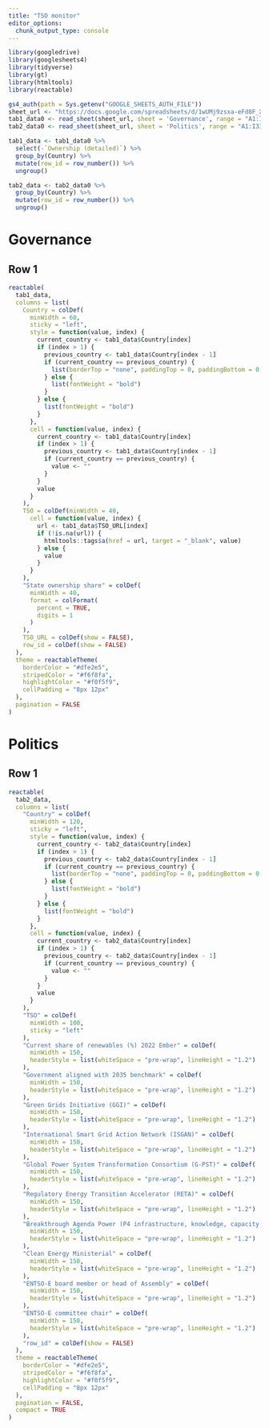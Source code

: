 ```yaml
---
title: "TSO monitor"
editor_options: 
  chunk_output_type: console
---
```

```r
library(googledrive)
library(googlesheets4)
library(tidyverse)
library(gt)
library(htmltools)
library(reactable)

gs4_auth(path = Sys.getenv("GOOGLE_SHEETS_AUTH_FILE"))
sheet_url <- "https://docs.google.com/spreadsheets/d/1wUMj9zsxa-eFd8F_XLyCbE7ZMsENwgH1cNq_0tXUHO0/edit?gid=0#gid=0"
tab1_data0 <- read_sheet(sheet_url, sheet = 'Governance', range = "A1:I33")
tab2_data0 <- read_sheet(sheet_url, sheet = 'Politics', range = "A1:I33")

tab1_data <- tab1_data0 %>%
  select(-`Ownership (detailed)`) %>% 
  group_by(Country) %>%
  mutate(row_id = row_number()) %>%
  ungroup()

tab2_data <- tab2_data0 %>%
  group_by(Country) %>%
  mutate(row_id = row_number()) %>%
  ungroup()
```

# Governance {data-orientation=rows}

## Row 1
```r
reactable(
  tab1_data,
  columns = list(
    Country = colDef(
      minWidth = 60,
      sticky = "left",
      style = function(value, index) {
        current_country <- tab1_data$Country[index]
        if (index > 1) {
          previous_country <- tab1_data$Country[index - 1]
          if (current_country == previous_country) {
            list(borderTop = "none", paddingTop = 0, paddingBottom = 0, color = "transparent")
          } else {
            list(fontWeight = "bold")
          }
        } else {
          list(fontWeight = "bold")
        }
      },
      cell = function(value, index) {
        current_country <- tab1_data$Country[index]
        if (index > 1) {
          previous_country <- tab1_data$Country[index - 1]
          if (current_country == previous_country) {
            value <- ""
          }
        }
        value
      }
    ),
    TSO = colDef(minWidth = 40,
      cell = function(value, index) {
        url <- tab1_data$TSO_URL[index]
        if (!is.na(url)) {
          htmltools::tags$a(href = url, target = "_blank", value)
        } else {
          value
        }
      }
    ),
    "State ownership share" = colDef(
      minWidth = 40,
      format = colFormat(
        percent = TRUE,
        digits = 1
      )
    ),
    TSO_URL = colDef(show = FALSE),
    row_id = colDef(show = FALSE)
  ),
  theme = reactableTheme(
    borderColor = "#dfe2e5",
    stripedColor = "#f6f8fa",
    highlightColor = "#f0f5f9",
    cellPadding = "8px 12px"
  ),
  pagination = FALSE
)
```

# Politics {data-orientation=rows}

## Row 1 
```r
reactable(
  tab2_data,
  columns = list(
    "Country" = colDef(
      minWidth = 120,
      sticky = "left",
      style = function(value, index) {
        current_country <- tab2_data$Country[index]
        if (index > 1) {
          previous_country <- tab2_data$Country[index - 1]
          if (current_country == previous_country) {
            list(borderTop = "none", paddingTop = 0, paddingBottom = 0, color = "transparent")
          } else {
            list(fontWeight = "bold")
          }
        } else {
          list(fontWeight = "bold")
        }
      },
      cell = function(value, index) {
        current_country <- tab2_data$Country[index]
        if (index > 1) {
          previous_country <- tab2_data$Country[index - 1]
          if (current_country == previous_country) {
            value <- ""
          }
        }
        value
      }
    ),
    "TSO" = colDef(
      minWidth = 100,
      sticky = "left"
    ),
    "Current share of renewables (%) 2022 Ember" = colDef(
      minWidth = 150,
      headerStyle = list(whiteSpace = "pre-wrap", lineHeight = "1.2")
    ),
    "Government aligned with 2035 benchmark" = colDef(
      minWidth = 150,
      headerStyle = list(whiteSpace = "pre-wrap", lineHeight = "1.2")
    ),
    "Green Grids Initiative (GGI)" = colDef(
      minWidth = 150,
      headerStyle = list(whiteSpace = "pre-wrap", lineHeight = "1.2")
    ),
    "International Smart Grid Action Network (ISGAN)" = colDef(
      minWidth = 150,
      headerStyle = list(whiteSpace = "pre-wrap", lineHeight = "1.2")
    ),
    "Global Power System Transformation Consortium (G-PST)" = colDef(
      minWidth = 150,
      headerStyle = list(whiteSpace = "pre-wrap", lineHeight = "1.2")
    ),
    "Regulatory Energy Transition Accelerator (RETA)" = colDef(
      minWidth = 150,
      headerStyle = list(whiteSpace = "pre-wrap", lineHeight = "1.2")
    ),
    "Breakthrough Agenda Power (P4 infrastructure, knowledge, capacity & skills)" = colDef(
      minWidth = 150,
      headerStyle = list(whiteSpace = "pre-wrap", lineHeight = "1.2")
    ),
    "Clean Energy Ministerial" = colDef(
      minWidth = 150,
      headerStyle = list(whiteSpace = "pre-wrap", lineHeight = "1.2")
    ),
    "ENTSO-E board member or head of Assembly" = colDef(
      minWidth = 150,
      headerStyle = list(whiteSpace = "pre-wrap", lineHeight = "1.2")
    ),
    "ENTSO-E committee chair" = colDef(
      minWidth = 150,
      headerStyle = list(whiteSpace = "pre-wrap", lineHeight = "1.2")
    ),
    "row_id" = colDef(show = FALSE)
  ),
  theme = reactableTheme(
    borderColor = "#dfe2e5",
    stripedColor = "#f6f8fa",
    highlightColor = "#f0f5f9",
    cellPadding = "8px 12px"
  ),
  pagination = FALSE,
  compact = TRUE
)
```